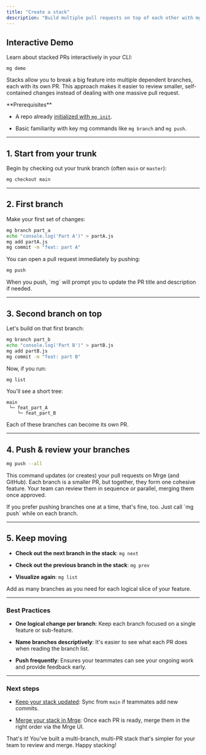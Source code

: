 ```yaml
---
title: "Create a stack"
description: "Build multiple pull requests on top of each other with mg."
---
```


## Interactive Demo

Learn about stacked PRs interactively in your CLI:

```
mg demo
```

Stacks allow you to break a big feature into multiple dependent branches, each with its own PR. This approach makes it easier to review smaller, self-contained changes instead of dealing with one massive pull request.

<Note>
  **Prerequisites**

  * A repo already [initialized with `mg init`](/how-to-guides/initialize-in-repo).

  * Basic familiarity with key mg commands like `mg branch` and `mg push`.
</Note>

***

## 1. Start from your trunk

Begin by checking out your trunk branch (often `main` or `master`):

```bash
mg checkout main
```

***

## 2. First branch

Make your first set of changes:

```bash
mg branch part_a
echo "console.log('Part A')" > partA.js
mg add partA.js
mg commit -m "feat: part A"
```

You can open a pull request immediately by pushing:

```bash
mg push
```

<Tip>
  When you push, `mg` will prompt you to update the PR title and description if
  needed.
</Tip>

***

## 3. Second branch on top

Let's build on that first branch:

```bash
mg branch part_b
echo "console.log('Part B')" > partB.js
mg add partB.js
mg commit -m "feat: part B"
```

Now, if you run:

```bash
mg list
```

You'll see a short tree:

```
main
 └─ feat_part_A
    └─ feat_part_B
```

Each of these branches can become its own PR.

***

## 4. Push & review your branches

```bash
mg push --all
```

This command updates (or creates) your pull requests on Mrge (and GitHub). Each branch is a smaller PR, but together, they form one cohesive feature. Your team can review them in sequence or parallel, merging them once approved.

<Tip>
  If you prefer pushing branches one at a time, that's fine, too. Just call `mg
        push` while on each branch.
</Tip>

***

## 5. Keep moving

* **Check out the next branch in the stack**: `mg next`

* **Check out the previous branch in the stack**: `mg prev`

* **Visualize again**: `mg list`

Add as many branches as you need for each logical slice of your feature.

***

### Best Practices

* **One logical change per branch**: Keep each branch focused on a single feature or sub-feature.

* **Name branches descriptively**: It's easier to see what each PR does when reading the branch list.

* **Push frequently**: Ensures your teammates can see your ongoing work and provide feedback early.

***

### Next steps

* [Keep your stack updated](/how-to-guides/keep-your-stack-updated): Sync from `main` if teammates add new commits.

* [Merge your stack in Mrge](/how-to-guides/merge-your-stack): Once each PR is ready, merge them in the right order via the Mrge UI.

<Check>
  That's it! You've built a multi-branch, multi-PR stack that's simpler for your
  team to review and merge. Happy stacking!
</Check>